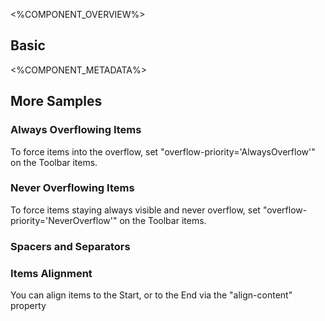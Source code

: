 
<%COMPONENT_OVERVIEW%>

## Basic
<Basic />

<%COMPONENT_METADATA%>

## More Samples

### Always Overflowing Items
To force items into the overflow, set "overflow-priority='AlwaysOverflow'" on the Toolbar items.

<AlwaysOverflowingItems />

### Never Overflowing Items
To force items staying always visible and never overflow, set "overflow-priority='NeverOverflow'" on the Toolbar items.

<NeverOverflowingItems />

### Spacers and Separators
<SpacerAndSeparator />

### Items Alignment
You can align items to the Start, or to the End via the "align-content" property
<ItemsAlignment />

